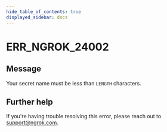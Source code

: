 ```yaml
---
hide_table_of_contents: true
displayed_sidebar: docs
---
```



# ERR_NGROK_24002

## Message

Your secret name must be less than `LENGTH` characters.

<ErrorDetails error="err_ngrok_24002" />

## Further help

If you're having trouble resolving this error, please reach out to [support@ngrok.com](mailto:support@ngrok.com?subject=Help%20with%20ERR_NGROK_24002).
